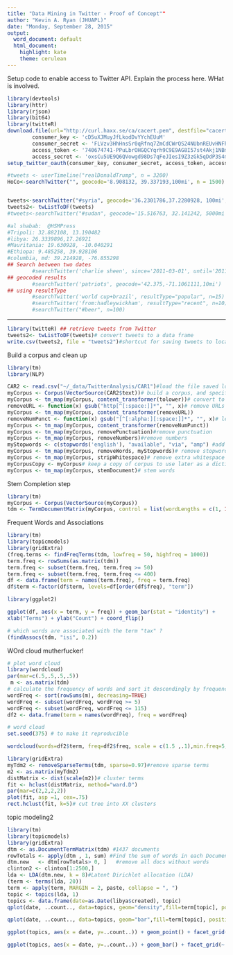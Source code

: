 ```yaml
---
title: "Data Mining in Twitter - Proof of Concept""
author: "Kevin A. Ryan (JHUAPL)"
date: "Monday, September 28, 2015"
output:
  word_document: default
  html_document:
    highlight: kate
    theme: cerulean
---
```


Setup code to enable access to Twitter API.  Explain the process here.  WHat is involved.


```r
library(devtools)
library(httr)
library(rjson)
library(bit64)
library(twitteR)
download.file(url="http://curl.haxx.se/ca/cacert.pem", destfile="cacert.pem")
        consumer_key <- 'cD5uXJMuyJfLkodDvYYchEUuM'
        consumer_secret <- 'FLVzv3HhHnsSr0qRfnq7ZmCdCWrQS24NUbnREUvHNFhEc89bVg'
        access_token <- '740674741-PPuLbrOHGQCYqrh9C9E9AG8I57st4Akj1NBmB2V5'
        access_secret <- 'oxsCu5UE9Q6QVowgd98Ds7qFeJIesI9Z3zGk5qDdP3S4m'
setup_twitter_oauth(consumer_key, consumer_secret, access_token, access_secret)

#tweets <- userTimeline("realDonaldTrump", n = 3200)
HoCo<-searchTwitter("", geocode='8.908132, 39.337193,100mi', n = 1500)


tweets<-searchTwitter("#syria", geocode='36.2301786,37.2280928, 100mi', n =3500)
tweets2<- twListToDF(tweets)
#tweets<-searchTwitter("#sudan", geocode='15.516763, 32.141242, 5000mi', n =35)

#al shabab:  @HSMPress
#Tripoli: 32.882108, 13.190482
#libya: 26.3339896,17.26921
#Mauritania: 19.630928, -10.040291
#Ethiopa: 9.485258, 39.928106
#columbia, md: 39.214928, -76.855298
## Search between two dates
        #searchTwitter('charlie sheen', since='2011-03-01', until='2011-03-02')
## geocoded results
        #searchTwitter('patriots', geocode='42.375,-71.1061111,10mi')
## using resultType
        #searchTwitter('world cup+brazil', resultType="popular", n=15)
        #searchTwitter('from:hadleywickham', resultType="recent", n=10)
        #searchTwitter("#beer", n=100)
```


----
```r
library(twitteR) ## retrieve tweets from Twitter
tweets2<- twListToDF(tweets)# convert tweets to a data frame
write.csv(tweets2, file = "tweets2")#shortcut for saving tweets to local maching

```

Build a corpus and clean up 
```r
library(tm)
library(NLP)

CAR2 <- read.csv("~/_data/TwitterAnalysis/CAR1")#load the file saved locally
myCorpus <- Corpus(VectorSource(CAR2$text))# build a corpus, and specify the source to be character vectors
myCorpus <- tm_map(myCorpus, content_transformer(tolower))# convert to lower case
removeURL <- function(x) gsub("http[^[:space:]]*", "", x)# remove URLs
myCorpus <- tm_map(myCorpus, content_transformer(removeURL))
removeNumPunct <- function(x) gsub("[^[:alpha:][:space:]]*", "", x)# leave only English letters or spaces
myCorpus <- tm_map(myCorpus, content_transformer(removeNumPunct))
myCorpus <- tm_map(myCorpus, removePunctuation)#remove punctuation
myCorpus <- tm_map(myCorpus, removeNumbers)#remove numbers
myStopwords <- c(stopwords('english'), "available", "via", "amp") #add stopwords
myCorpus <- tm_map(myCorpus, removeWords, myStopwords)# remove stopwords from corpus
myCorpus <- tm_map(myCorpus, stripWhitespace)# remove extra whitespace
myCorpusCopy <- myCorpus# keep a copy of corpus to use later as a dictionary for stem completion
myCorpus <- tm_map(myCorpus, stemDocument)# stem words
```

Stem Completion step
```r
library(tm)
myCorpus <- Corpus(VectorSource(myCorpus))
tdm <- TermDocumentMatrix(myCorpus, control = list(wordLengths = c(1, Inf)))
```

Frequent Words and Associations
```r
library(tm)
library(topicmodels)
library(gridExtra)
(freq.terms <- findFreqTerms(tdm, lowfreq = 50, highfreq = 1000))
term.freq <- rowSums(as.matrix(tdm))
term.freq <- subset(term.freq, term.freq >= 50)
term.freq <- subset(term.freq, term.freq <= 400)
df <- data.frame(term = names(term.freq), freq = term.freq)
df$term <-factor(df$term, levels=df[order(df$freq), "term"])

library(ggplot2)

ggplot(df, aes(x = term, y = freq)) + geom_bar(stat = "identity") +
xlab("Terms") + ylab("Count") + coord_flip()

# which words are associated with the term "tax" ?
(findAssocs(tdm, "isi", 0.2))
```

WOrd cloud mutherfucker!
```r
# plot word cloud
library(wordcloud)
par(mar=c(.5,.5,.5,.5))
 m <- as.matrix(tdm)
# calculate the frequency of words and sort it descendingly by frequency
wordFreq <- sort(rowSums(m), decreasing=TRUE)
wordFreq <- subset(wordFreq, wordFreq >= 5)
wordFreq <- subset(wordFreq, wordFreq <= 115)
df2 <- data.frame(term = names(wordFreq), freq = wordFreq)

# word cloud
set.seed(375) # to make it reproducible

wordcloud(words=df2$term, freq=df2$freq, scale = c(1.5 ,.1),min.freq=5, random.order=T, fixed.asp=F, rot.per= 0, use.r.layout =T)
```


```r
library(gridExtra)
myTdm2 <- removeSparseTerms(tdm, sparse=0.97)#remove sparse terms
m2 <- as.matrix(myTdm2)
distMatrix <- dist(scale(m2))# cluster terms
fit <- hclust(distMatrix, method="ward.D")
par(mar=c(2,2,2,2))
plot(fit, asp =1, cex=.75)
rect.hclust(fit, k=5)# cut tree into XX clusters
```

topic modeling2
```r
library(tm)
library(topicmodels)
library(gridExtra)
dtm <- as.DocumentTermMatrix(tdm) #1437 documents
rowTotals <- apply(dtm , 1, sum) #Find the sum of words in each Document
dtm.new   <- dtm[rowTotals> 0, ]   #remove all docs without words
clinton2 <- clinton[1:2500,] 
lda <- LDA(dtm.new, k = 8)#Latent Dirichlet allocation (LDA)
(term <- terms(lda, 20))
term <- apply(term, MARGIN = 2, paste, collapse = ", ")
topic <- topics(lda, 1)
topics <- data.frame(date=as.Date(libya$created), topic)
qplot(date, ..count.., data=topics, geom="density",fill=term[topic], position="stack")

qplot(date, ..count.., data=topics, geom="bar",fill=term[topic], position="stack")

ggplot(topics, aes(x = date, y=..count..)) + geom_point() + facet_grid(~ topic)

ggplot(topics, aes(x = date, y=..count..)) + geom_bar() + facet_grid(~ topic)
```


